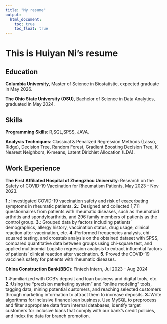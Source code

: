 ```yaml
---
title: "My resume"
output: 
  html_document:
    toc: true
    toc_float: true
---
```


# This is Huiyan Ni's resume

## Education
**Columbia University**, Master of Science in Biostatistic, expected graduate in May 2026.


**The Ohio State University (OSU)**, Bachelor of Science in Data Analytics, graduated in May 2024.

## Skills
**Programming Skills**: R,SQL,SPSS, JAVA.

**Analysis Techniques**: Classical & Penalized Regression Methods (Lasso, Ridge), 
Decision Tree, Random Forest, Gradient Boosting Decision Tree, K Nearest Neighbors,
K-means, Latent Dirichlet Allocation (LDA).

## Work Experience

**The First Affiliated Hospital of Zhengzhou University**: Research on the Safety of COVID-19 Vaccination for Rheumatism Patients, May 2023 - Nov 2023.

**1.**: Investigated COVID-19 vaccination safety and risk of exacerbating symptoms in rheumatic
patients.
**2.**: Designed and collected 1,711 questionnaires from patients with rheumatic diseases, such as
rheumatoid arthritis and spondyloarthritis, and 296 family members of patients as the control group.
**3.**: Grouped data by factors including patients’ demographics, allergy history, vaccination status,
drug usage, clinical reaction after vaccination, etc.
**4.**:Performed frequencies analysis, chi-squared testing, and crosstab analysis on the obtained
dataset with SPSS, compared quantitative data between groups using chi-square test, and applied multinomial Logistic regression analysis to extract influential factors of patients’ clinical reaction after vaccination.
**5.**:Proved the COVID-19 vaccine’s safety for patients with rheumatic diseases.

**China Construction Bank(BBC)**: Fintech Intern, Jul 2023 - Aug 2024

**1.**:Familiarized with CCB’s deposit and loan business and digital tools, etc.
**2.**:Using the "precision marketing system" and "online modeling" tools, tagging data, mining
potential customers, and reaching selected customers through marketing information to attract
them to increase deposits.
**3.**:Write algorithms for inclusive finance loan business. Use MySQL to preprocess and filter
appropriate data from internal databases, identify target customers for inclusive loans that comply with our bank's credit policies, and index the data for branch promotion.









